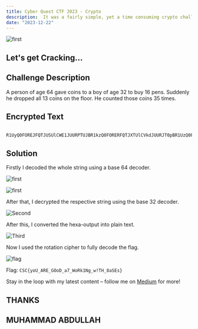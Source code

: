 ```yaml
---
title: Cyber Quest CTF 2023 - Crypto
description:  It was a fairly simple, yet a time consuming crypto challenge.
date: "2023-12-22"
---
```


![first](/public/blog-post-1.jpg)

## Let's get Cracking...

## Challenge Description

A person of age 64 gave coins to a boy of age 32 to buy 16 pens. Suddenly he dropped all 13 coins on the floor. He counted those coins 35 times.

## Encrypted Text

```c: text

R1UyQ0FOREJFQTJUSUlCWE1JUURPTUJBR1kzQ0FORERFQTJXTUlCVkdJUURJT0pBR1UzQ0FOTEdFQTJUUUlCVUdZUURNTlJBR1UyU0FOTEdFQTNURUlCVEc0UURLWlJBR1JTU0FOUldFQTJEU0lCV0dJUURHTUpBR1EyU0FOWllFQTJXTUlCV01VUURFTUpBR1JSQ0FOSlpFQTJXTUlCVEhBUURPTVJBR1JRU0FOSldFQTNHQ0lCWE1RPT09PT09

```

## Solution

Firstly I decoded the whole string using a base 64 decoder.

![first](/static/images/crypto1.webp)

![first](/static/images/crypto2.webp)

After that, I decrypted the respective string using the base 32 decoder.

![Second](/static/images/crypto3.webp)

After this, I converted the hexa-output into plain text.

![Third](/static/images/crypto4.webp)

Now I used the rotation cipher to fully decode the flag.

![flag](/static/images/crypto5.png)

Flag: `CSC{yoU_ARE_GOoD_a7_WoRk1Ng_w!TH_8aSEs}`

Stay in the loop with my latest content – follow me on [Medium](https://medium.com/@iabdullah_215) for more!

## THANKS

## MUHAMMAD ABDULLAH
